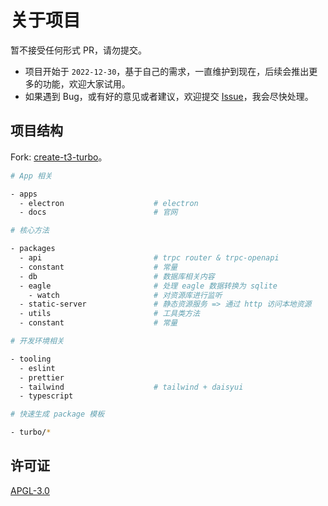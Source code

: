 # 关于项目


<Callout type="error" emoji="🚫">
  暂不接受任何形式 PR，请勿提交。
</Callout>

- 项目开始于 `2022-12-30`，基于自己的需求，一直维护到现在，后续会推出更多的功能，欢迎大家试用。
- 如果遇到 Bug，或有好的意见或者建议，欢迎提交 [Issue](https://github.com/meetqy/rao-pics)，我会尽快处理。

## 项目结构

Fork: [create-t3-turbo](https://github.com/t3-oss/create-t3-turbo)。

```sh
# App 相关

- apps
  - electron                    # electron
  - docs                        # 官网

# 核心方法

- packages
  - api                         # trpc router & trpc-openapi
  - constant                    # 常量
  - db                          # 数据库相关内容
  - eagle                       # 处理 eagle 数据转换为 sqlite
    - watch                     # 对资源库进行监听
  - static-server               # 静态资源服务 => 通过 http 访问本地资源
  - utils                       # 工具类方法
  - constant                    # 常量

# 开发环境相关

- tooling
  - eslint
  - prettier
  - tailwind                    # tailwind + daisyui
  - typescript

# 快速生成 package 模板

- turbo/*
```

## 许可证

[APGL-3.0](https://github.com/meetqy/rao-pics)
